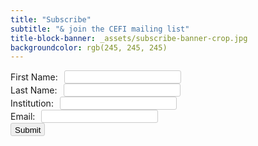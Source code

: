 ```yaml
---
title: "Subscribe"
subtitle: "& join the CEFI mailing list"
title-block-banner: _assets/subscribe-banner-crop.jpg
backgroundcolor: rgb(245, 245, 245)
---
```


<style>
  .quarto-title-banner {
    height: 400px;
    color: #000000; 
    text-align: center;
  }

  label {
    padding-right: 6px;
    padding-bottom: 12px;
  }

  input {
    border: 1px solid #ccc;
    padding-left: 6px;
    padding-top: 3px;
    border-radius: 3px;
  }

  input:focus {
    outline: 1px solid #000;
  }

  .btn {
    margin: 0 0.5rem 0 0;
  }

</style>

<div class=form-container>
<form accept-charset="utf-8" action="https://formspree.io/f/meqbrppw" method="post">
          <label for="first-name">First Name:</label>
          <input type="text" name="name" id="first-name" required="True">
          <br>
            <label for="last-name">Last Name:</label>
          <input type="text" name="name" id="last-name" required="True">
          <br>
            <label for="institution">Institution:</label>
          <input type="text" name="name" id="institution" required="">
          <br>
          <label for="email">Email:</label>
          <input type="email" name="_replyto" id="email" required="True">
          <br>
        <input class=btn type="submit" value="Submit">
      </form>
</div>